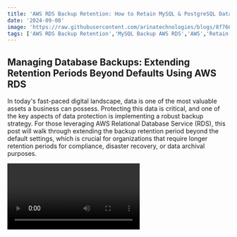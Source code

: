 ```yaml
---
title: 'AWS RDS Backup Retention: How to Retain MySQL & PostgreSQL Database Data for Over 35 Days'
date: '2024-09-08'
image: 'https://raw.githubusercontent.com/arinatechnologies/blogs/8f766924b94271c3dfceced9bf6b2bf1221b9d0f/images/databasedata35days.webp'
tags: ['AWS RDS Backup Retention','MySQL Backup AWS RDS','AWS','Retain Database Data over 35 Days','Data Protection AWS RDS','AWS RDS Snapshot Retention','PostgreSQL Data Backup AWS','AWS Backup for MySQL and PostgreSQL','PostgreSQL','MySQL','Increase Backup Retention AWS']
---
```


## Managing Database Backups: Extending Retention Periods Beyond Defaults Using AWS RDS

In today's fast-paced digital landscape, data is one of the most valuable assets a business can possess. Protecting this data is critical, and one of the key aspects of data protection is implementing a robust backup strategy. For those leveraging AWS Relational Database Service (RDS), this post will walk through extending the backup retention period beyond the default settings, which is crucial for organizations that require longer retention periods for compliance, disaster recovery, or data archival purposes.

<Video id="BOxNbYeEbtA" title="AWS RDS Backup Retention: How to Retain MySQL & PostgreSQL Database Data for Over 35 Days"/>

### Why are Backups Important?

Before diving into the technical aspects, it's essential to understand the importance of database backups. A solid backup strategy ensures your data is protected against the following:
- **Accidental deletions** (caused by human error, also known as "fat-finger" mistakes)
- **Hardware failures**
- **Data corruption**
- **Natural disasters or regional failures**

The primary goal of backups is to ensure that you can restore your database and minimize downtime when unforeseen issues arise.

### AWS RDS Backup Overview
![AWS RDS](https://raw.githubusercontent.com/arinatechnologies/blogs/2007888a5e8948222dd6cbb10962d136c82a5f38/images/RDS%20Backup/amazon%20RDS.webp)
AWS Relational Database Service (RDS) provides a managed database platform that takes care of routine database management tasks, including backups. RDS offers two types of backups:
1. **Automated Backups**: These are managed by RDS and are automatically scheduled, providing point-in-time recovery capabilities.
2. **Manual Snapshots**: You can manually create snapshots of your database at any point. Unlike automated backups, manual snapshots persist until explicitly deleted by the user.
![Manual Snapshots](https://raw.githubusercontent.com/arinatechnologies/blogs/2007888a5e8948222dd6cbb10962d136c82a5f38/images/RDS%20Backup/RDSsnapshot%20manual.webp)
By default, RDS allows a maximum retention period of 35 days for automated backups. However, certain businesses may need to retain backups for six months or even longer due to compliance requirements or operational policies.

### Default Retention Period in RDS
![Retention Period](https://raw.githubusercontent.com/arinatechnologies/blogs/2007888a5e8948222dd6cbb10962d136c82a5f38/images/RDS%20Backup/RDSbackupretention.webp)

The default retention period for automated backups is up to 35 days. This is an important consideration when planning a backup strategy since retaining backups for longer periods will require custom configurations. This can be particularly challenging if you're using AWS services like RDS, where built-in functionalities have preset limits.

But don't worry, there's a way to configure your backups for longer retention periods without needing to create custom solutions involving complex automation or Lambda functions.

### Extending Backup Retention with AWS Backup Service

To extend the retention period beyond the default 35 days in RDS, we can use AWS Backup, a centralized backup service that allows you to create, manage, and automate backups for various AWS services, including RDS. AWS Backup enables you to retain your backups for months or even years, and it provides additional features such as cross-region replication.

#### Step-by-Step Guide: Extending RDS Backup Retention Period

1. **Access AWS Backup Service**:
   Begin by logging into the AWS Console and navigating to the AWS Backup Service.

2. **Create a Backup Plan**:
   You will need to create a backup plan tailored to your organization's requirements. In this case, we'll create a plan to retain backups for more than 35 days (e.g., 90 days or longer).
   
   - Go to the “Backup Plans” section and create a new plan.
   - Set a name for your plan, such as “RDS_Backup_90_Day_Retention.”
   - Choose the backup frequency and retention period. For example, you can set a daily backup schedule with a 90-day retention period.
   
3. **Configure Continuous Backup**:
   AWS Backup allows you to enable continuous backups for supported services like RDS. This feature ensures that your backups are constantly updated, and you can restore to any point in time.
   
   - Choose “Enable Continuous Backup.”
   - Set the backup policy, including the lifecycle management and retention period for your snapshots. This could be set to 90 days or even longer based on your requirements.
   
4. **Assign Resources**:
   After defining the backup plan, assign the appropriate resources (in this case, your RDS databases).
   
   - Under “Resource Assignment,” specify the RDS instances you want to include in this backup plan.
   - Ensure that the correct region and database instances are selected.

5. **Verify Backup Job**:
   Once your plan is in place, the system will start backing up your RDS instances according to the defined schedule and retention policy.
   
   - You can monitor the progress of your backup jobs in the “Backup Jobs” section. Here, you'll be able to see when jobs are completed, their size, and their retention policies.
   
6. **Cross-Region Replication (Optional)**:
   If you need to ensure that your backups are stored in another AWS region (for disaster recovery or compliance reasons), you can enable cross-region replication. This feature allows you to copy your backups to another AWS region, adding another layer of redundancy and protection.
   
7. **Security Considerations**:
   It's important to ensure that your backups are secure. Here are a few best practices:
   - **Encryption**: Ensure that your RDS snapshots are encrypted using AWS-managed or customer-managed encryption keys (CMKs).
   - **Access Controls**: Set the appropriate AWS Identity and Access Management (IAM) policies to control who can create, delete, and restore backups.

### Common Challenges and Solutions

While AWS Backup provides a comprehensive solution, there are a few limitations:
- **Costs**: If you enable continuous backups and retain them for extended periods, the storage costs could increase. However, AWS provides tiered pricing, which could help mitigate costs for long-term storage.
- **Retention Limits**: While AWS Backup allows you to retain backups for extended periods, it's important to consider that this requires proper resource management to avoid overspending on storage.
  
### Conclusion

Extending your backup retention period beyond the default 35 days in AWS RDS can be crucial for businesses with compliance or operational needs. By leveraging AWS Backup, you can implement a flexible, secure, and scalable backup strategy that goes beyond the default settings without the need for complex workarounds or custom solutions. Proper configuration and ongoing monitoring of your backup jobs can ensure that your data is protected and recoverable in the event of any disaster or accidental deletion.

If you need further guidance or face any specific challenges while setting up your backups, feel free to reach out or drop a comment, and we'll be happy to help!
 [ Refer Cloud Consulting](https://www.arinatechnologies.com/consulting) <br/>
Ready to take your cloud infrastructure to the next level? Please reach out to us [ Contact Us](https://www.arinatechnologies.com/contact) <br/>
# Other Blogs
[Step-by-Step Guide: Install and Configure GitLab on AWS EC2 | DevOps CI/CD with GitLab on AWS](https://www.arinatechnologies.com/posts/gitLabonaws) <br/>
[Simplifying AWS Notifications: A Guide to User Notifications](https://www.arinatechnologies.com/posts/user-notifications) <br/>
